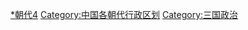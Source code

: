 {{Catnav|頁面分類|历史|各國歷史|中国历史|中国行政区划史|中国古代行政区划}}
{{Catnav|頁面分類|历史|各國歷史|中国历史|中国朝代|魏晉南北朝|三國}}

[[Category:中國古代行政區劃|*朝代4]]
[[Category:中国各朝代行政区划|Category:中国各朝代行政区划]]
[[Category:三国政治|Category:三国政治]]